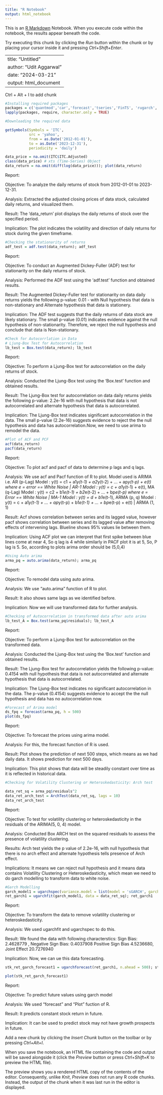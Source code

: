 ---
title: "R Notebook"
output: html_notebook
---

This is an [R Markdown](http://rmarkdown.rstudio.com) Notebook. When you execute code within the notebook, the results appear beneath the code. 

Try executing this chunk by clicking the *Run* button within the chunk or by placing your cursor inside it and pressing *Ctrl+Shift+Enter*. 

---
title: "Untitled"
author: "Udit Aggarwal"
date: "2024-03-21"
output: html_document
---
Ctrl + Alt + I to add chunk

```{r}
#Installing required packages
packages = c('quantmod','car','forecast','tseries','FinTS', 'rugarch','utf8','ggplot2')
lapply(packages, require, character.only = TRUE)

```

```{r}
#Downloading the required data

getSymbols(Symbols = 'ITC', 
           src = 'yahoo', 
           from = as.Date('2012-01-01'), 
           to = as.Date('2023-12-31'),
           periodicity = 'daily')

data_price = na.omit(ITC$ITC.Adjusted)
class(data_price) # xts (Time-Series) Object
data_return = na.omit(diff(log(data_price))); plot(data_return)


```

Report:

Objective: To analyze the daily returns of stock from 2012-01-01 to 2023-12-31. 

Analysis: Extracted the adjusted closing prices of data stock, calculated daily returns, and visualized them. 

Result: The 'data_return' plot displays the daily returns of stock over the specified period. 

Implication: The plot indicates the volatility and direction of daily returns for stock during the given timeframe.


```{r}
#Checking the stationarity of returns
adf_test = adf.test(data_return); adf_test


```
Report:

Objective: To conduct an Augmented Dickey-Fuller (ADF) test for stationarity on the daily returns of stock.

Analysis: Performed the ADF test using the 'adf.test' function and obtained results.

Result: The Augmented Dickey-Fuller test for stationarity on data daily returns yields the following p-value: 0.01 - with Null hypothesis that data is non-stationary and Alternate hypothesis that data is stationery.

Implication: The ADF test suggests that the daily returns of data stock are likely stationary. The small p-value (0.01) indicates evidence against the null hypothesis of non-stationarity. Therefore, we reject the null hypothesis and conclude that data is Non-stationary.


```{r}
#Check for Autocorrlation in Data
# Ljung-Box Test for Autocorrelation
lb_test = Box.test(data_return); lb_test

```
Report:

Objective: To perform a Ljung-Box test for autocorrelation on the daily returns of stock. 

Analysis: Conducted the Ljung-Box test using the 'Box.test' function and obtained results. 

Result: The Ljung-Box test for autocorrelation on data daily returns yields the following p-value: 2.2e-16 with null hypothesis that data is not autocorrelated and alternate hypothesis that data is autocorrelated.

Implication: The Ljung-Box test indicates significant autocorrelation in the data. The small p-value (2.2e-16) suggests evidence to reject the the null hypothesis and data has autocorrelation.Now, we need to use arima to remodel the data.

```{r}
#Plot of ACF and PCF
acf(data_return) 
pacf(data_return) 

```

Report:

Objective: To plot acf and pacf of data to determine p lags and q lags.

Analysis: We use acf and Pacf function of R to plot. Model used is ARIMA i.e. AR (p-Lag) Model : y(t) = c1 + a1*y(t-1) + a2*y(t-2) + ... + ap*y(t-p) + e(t) where e = error == White Noise | AR-1 Model : y(t) = c + a1*y(t-1) + e(t), MA (q-Lag) Model : y(t) = c2 + b1*e(t-1) + b2*e(t-2) + ... + bp*e(t-p) where e = Error == White Noise | MA-1 Model : y(t) = d + b1*e(t-1), ARMA (p, q) Model : y(t) = c + a1*y(t-1) + ... + ap*y(t-p) + b1*e(t-1) + ... + bp*e(t-p) + e(t) | ARMA (1, 1)

Result: Acf shows correlation between series and its lagged value, however pacf shows correlation between series and its lagged value after removing effects of intervening lags. Blueline shows 95% values lie between them. 

Implication: Using ACF plot we can interpret that first spike between blue lines come at near 4, So q lag is 4 while similarly in PACF plot it is at 5, So, P lag is 5. So, according to plots arima order should be (5,0,4)


```{r}
#Using Auto arima 
arma_pq = auto.arima(data_return); arma_pq

```

Report:

Objective: To remodel data using auto arima.

Analysis: We use "auto.arima" function of R to plot.

Result: It also shows same lags as we identified before.

Implication: Now we will use transformed data for further analysis.


```{r}
#Checking of Autocorrelation in transformed data after auto arima
lb_test_A = Box.test(arma_pq$residuals); lb_test_A

```


Report:

Objective: To perform a Ljung-Box test for autocorrelation on the transformed data. 

Analysis: Conducted the Ljung-Box test using the 'Box.test' function and obtained results. 

Result: The Ljung-Box test for autocorrelation yields the following p-value: 0.4154 with null hypothesis that data is not autocorrelated and alternate hypothesis that data is autocorrelated.

Implication: The Ljung-Box test indicates no significant autocorrelation in the data. The p-value (0.4154) suggests evidence to accept the the null hypothesis and data has no autocorrelation now.


```{r}
#Forecast of Arima model
ds_fpq = forecast(arma_pq, h = 500)
plot(ds_fpq)

```

Report:

Objective: To forecast the prices using arima model.

Analysis: For this, the forecast function of R is used.

Result: Plot shows the prediction of next 500 steps, which means as we had daily data. It shows prediction for next 500 days.

Implication: This plot shows that data will be steadily constant over time as it is reflected in historical data.


```{r}
#Checking for Volatility Clustering or Heteroskedasticity: Arch test

data_ret_sq = arma_pq$residuals^2
data_ret_arch_test = ArchTest(data_ret_sq, lags = 10) 
data_ret_arch_test
```

Report:

Objective: To test for volatility clustering or heteroskedasticity in the residuals of the ARIMA(5, 0, 4) model. 

Analysis: Conducted Box ARCH test on the squared residuals to assess the presence of volatility clustering. 

Results: Arch test yields the p value of 2.2e-16, with null hypothesis that there is no arch effect and alternate hypothesis tells presence of Arch effect.

Implications: It means we can reject null hypothesis and it means data contains Volatility Clustering or Heteroskedasticity, which mean we need to do garch modelling to transform data to white noise.


```{r}
#Garch Modelling
garch_model1 = ugarchspec(variance.model = list(model = 'sGARCH', garchOrder = c(1,1)), mean.model = list(armaOrder = c(5,4), include.mean = TRUE))
ret_garch1 = ugarchfit(garch_model1, data = data_ret_sq); ret_garch1

```



Report:

Objective: To transform the data to remove volatility clustering or heteroskedasticity.

Analysis: We used ugarchfit and ugarchspec to do this.

Result: We found the data with following characterstics: Sign Bias:	2.4628779	, Negative Sign Bias:	0.4037908	Positive Sign Bias	4.5236680, Joint Effect	20.7276940

Implication: Now, we can ue this data forecasting.

```{r}
stk_ret_garch_forecast1 = ugarchforecast(ret_garch1, n.ahead = 500); stk_ret_garch_forecast1

```




```{r}
plot(stk_ret_garch_forecast1)
```



Report:

Objective: To predict future values using garch model

Analysis: We used "forecast" and "Plot" fuction of R.

Result: It predicts constant stock return in future.

Implication: It can be used to predict stock may not have growth prospects in future.








Add a new chunk by clicking the *Insert Chunk* button on the toolbar or by pressing *Ctrl+Alt+I*.

When you save the notebook, an HTML file containing the code and output will be saved alongside it (click the *Preview* button or press *Ctrl+Shift+K* to preview the HTML file).

The preview shows you a rendered HTML copy of the contents of the editor. Consequently, unlike *Knit*, *Preview* does not run any R code chunks. Instead, the output of the chunk when it was last run in the editor is displayed.
